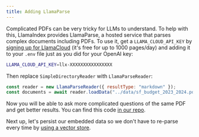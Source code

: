 ```yaml
---
title: Adding LlamaParse
---
```


Complicated PDFs can be very tricky for LLMs to understand. To help with this, LlamaIndex provides LlamaParse, a hosted service that parses complex documents including PDFs. To use it, get a `LLAMA_CLOUD_API_KEY` by [signing up for LlamaCloud](https://cloud.llamaindex.ai/) (it's free for up to 1000 pages/day) and adding it to your `.env` file just as you did for your OpenAI key:

```bash
LLAMA_CLOUD_API_KEY=llx-XXXXXXXXXXXXXXXX
```

Then replace `SimpleDirectoryReader` with `LlamaParseReader`:

```javascript
const reader = new LlamaParseReader({ resultType: "markdown" });
const documents = await reader.loadData("../data/sf_budget_2023_2024.pdf");
```

Now you will be able to ask more complicated questions of the same PDF and get better results. You can find this code [in our repo](https://github.com/run-llama/ts-agents/blob/main/4_llamaparse/agent.ts).

Next up, let's persist our embedded data so we don't have to re-parse every time by [using a vector store](7_qdrant).
